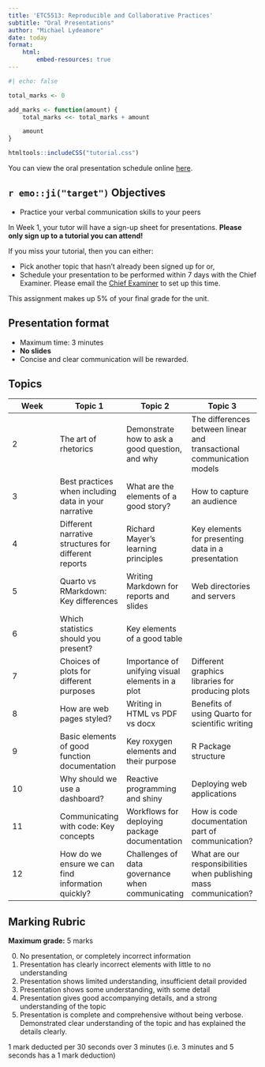 ```yaml
---
title: 'ETC5513: Reproducible and Collaborative Practices'
subtitle: "Oral Presentations"
author: "Michael Lydeamore"
date: today
format:
    html:
        embed-resources: true
---
```


```r
#| echo: false

total_marks <- 0

add_marks <- function(amount) {
    total_marks <<- total_marks + amount

    amount
}

```

```r
htmltools::includeCSS("tutorial.css")
```

::: callout-important
You can view the oral presentation schedule online [here](https://docs.google.com/spreadsheets/d/1xfcRph4U4IBxIv0ZNAoro_zlHLxVpwOLwlMghHSmK9w/edit?usp=sharing).
:::

## `r emo::ji("target")` Objectives

-   Practice your verbal communication skills to your peers

::: callout-important
In Week 1, your tutor will have a sign-up sheet for presentations. **Please only sign up to a tutorial you can attend!**

If you miss your tutorial, then you can either:

-   Pick another topic that hasn't already been signed up for or,
-   Schedule your presentation to be performed within 7 days with the Chief Examiner. Please email the [Chief Examiner](mailto:michael.lydeamore@monash.edu) to set up this time.
:::

This assignment makes up 5% of your final grade for the unit.

## Presentation format

-   Maximum time: 3 minutes
-   **No slides**
-   Concise and clear communication will be rewarded.

## Topics

| Week | Topic 1                                              | Topic 2                                          | Topic 3                                                               |
|------------------|------------------|------------------|-------------------|
| 2    | The art of rhetorics                                 | Demonstrate how to ask a good question, and why  | The differences between linear and transactional communication models |
| 3    | Best practices when including data in your narrative | What are the elements of a good story?           | How to capture an audience                                            |
| 4    | Different narrative structures for different reports | Richard Mayer's learning principles              | Key elements for presenting data in a presentation                    |
| 5    | Quarto vs RMarkdown: Key differences                 | Writing Markdown for reports and slides          | Web directories and servers                                           |
| 6    | Which statistics should you present?                 | Key elements of a good table                     |                                                                       |
| 7    | Choices of plots for different purposes              | Importance of unifying visual elements in a plot | Different graphics libraries for producing plots                      |
| 8    | How are web pages styled?                            | Writing in HTML vs PDF vs docx                   | Benefits of using Quarto for scientific writing                       |
| 9    | Basic elements of good function documentation        | Key roxygen elements and their purpose           | R Package structure                                                   |
| 10   | Why should we use a dashboard?                       | Reactive programming and shiny                   | Deploying web applications                                            |
| 11   | Communicating with code: Key concepts                | Workflows for deploying package documentation    | How is code documentation part of communication?                      |
| 12   | How do we ensure we can find information quickly?    | Challenges of data governance when communicating | What are our responsibilities when publishing mass communication?     |

## Marking Rubric

**Maximum grade:** 5 marks

0.  No presentation, or completely incorrect information
1.  Presentation has clearly incorrect elements with little to no understanding
2.  Presentation shows limited understanding, insufficient detail provided
3.  Presentation shows some understanding, with some detail
4.  Presentation gives good accompanying details, and a strong understanding of the topic
5.  Presentation is complete and comprehensive without being verbose. Demonstrated clear understanding of the topic and has explained the details clearly.

1 mark deducted per 30 seconds over 3 minutes (i.e. 3 minutes and 5 seconds has a 1 mark deduction)